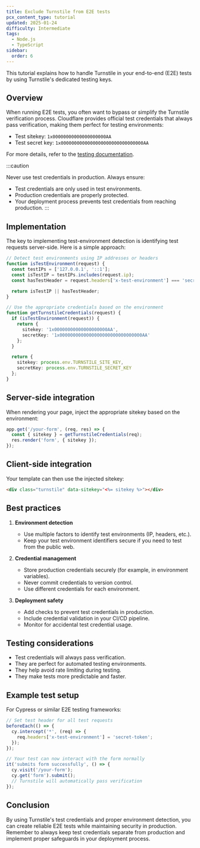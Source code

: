 ```yaml
---
title: Exclude Turnstile from E2E tests
pcx_content_type: tutorial
updated: 2025-01-24
difficulty: Intermediate
tags:
  - Node.js
  - TypeScript
sidebar:
  order: 6
---
```


This tutorial explains how to handle Turnstile in your end-to-end (E2E) tests by using Turnstile's dedicated testing keys.

## Overview

When running E2E tests, you often want to bypass or simplify the Turnstile verification process. Cloudflare provides official test credentials that always pass verification, making them perfect for testing environments:

- Test sitekey: `1x00000000000000000000AA`
- Test secret key: `1x0000000000000000000000000000000AA`

For more details, refer to the [testing documentation](/turnstile/troubleshooting/testing/).

:::caution

Never use test credentials in production. Always ensure:
- Test credentials are only used in test environments.
- Production credentials are properly protected.
- Your deployment process prevents test credentials from reaching production.
:::

## Implementation

The key to implementing test-environment detection is identifying test requests server-side. Here is a simple approach:

```typescript
// Detect test environments using IP addresses or headers
function isTestEnvironment(request) {
  const testIPs = ['127.0.0.1', '::1'];
  const isTestIP = testIPs.includes(request.ip);
  const hasTestHeader = request.headers['x-test-environment'] === 'secret-token';

  return isTestIP || hasTestHeader;
}

// Use the appropriate credentials based on the environment
function getTurnstileCredentials(request) {
  if (isTestEnvironment(request)) {
    return {
      sitekey: '1x00000000000000000000AA',
      secretKey: '1x0000000000000000000000000000000AA'
    };
  }

  return {
    sitekey: process.env.TURNSTILE_SITE_KEY,
    secretKey: process.env.TURNSTILE_SECRET_KEY
  };
}
```

## Server-side integration

When rendering your page, inject the appropriate sitekey based on the environment:

```typescript
app.get('/your-form', (req, res) => {
  const { sitekey } = getTurnstileCredentials(req);
  res.render('form', { sitekey });
});
```

## Client-side integration

Your template can then use the injected sitekey:

```html
<div class="turnstile" data-sitekey="<%= sitekey %>"></div>
```

## Best practices

1. **Environment detection**
   - Use multiple factors to identify test environments (IP, headers, etc.).
   - Keep your test environment identifiers secure if you need to test from the public web.

2. **Credential management**
   - Store production credentials securely (for example, in environment variables).
   - Never commit credentials to version control.
   - Use different credentials for each environment.

3. **Deployment safety**
   - Add checks to prevent test credentials in production.
   - Include credential validation in your CI/CD pipeline.
   - Monitor for accidental test credential usage.

## Testing considerations

- Test credentials will always pass verification.
- They are perfect for automated testing environments.
- They help avoid rate limiting during testing.
- They make tests more predictable and faster.

## Example test setup

For Cypress or similar E2E testing frameworks:

```typescript
// Set test header for all test requests
beforeEach(() => {
  cy.intercept('*', (req) => {
    req.headers['x-test-environment'] = 'secret-token';
  });
});

// Your test can now interact with the form normally
it('submits form successfully', () => {
  cy.visit('/your-form');
  cy.get('form').submit();
  // Turnstile will automatically pass verification
});
```

## Conclusion

By using Turnstile's test credentials and proper environment detection, you can create reliable E2E tests while maintaining security in production. Remember to always keep test credentials separate from production and implement proper safeguards in your deployment process.
